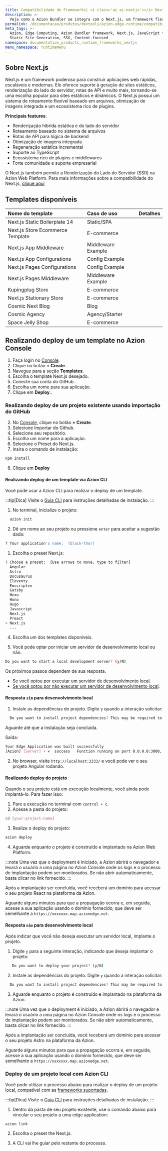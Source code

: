 ```yaml
---
title: Compatibilidade de Frameworks| <i class='ai ai-nextjs'></i> Next.js
description: >-
  Veja como o Azion Bundler se integra com o Next.js, um framework flexível de React para construção de aplicações web full-stack de alta performance.
permalink: /documentacao/produtos/devtools/azion-edge-runtime/compatibilidade-frameworks/nextjs/
meta_tags: >-
  Azion, Edge Computing, Azion Bundler framework, Next.js, JavaScript frameworks,
  Static Site Generation, SSG, Content-focused
namespace: documentation_products_runtime_frameworks_nextjs
menu_namespace: runtimeMenu
---
```



## Sobre Next.js

Next.js é um framework poderoso para construir aplicações web rápidas, escaláveis e modernas. Ele oferece suporte à geração de sites estáticos, renderização do lado do servidor, rotas de API e muito mais, tornando-se uma escolha popular para sites estáticos e dinâmicos. O Next.js possui um sistema de roteamento flexível baseado em arquivos, otimização de imagens integrada e um ecossistema rico de plugins.

**Principais features**:

- Renderização híbrida estática e do lado do servidor  
- Roteamento baseado no sistema de arquivos  
- Rotas de API para lógica de backend  
- Otimização de imagens integrada  
- Regeneração estática incremental  
- Suporte ao TypeScript  
- Ecossistema rico de plugins e middlewares  
- Forte comunidade e suporte empresarial  

O Next.js também permite a Renderização do Lado do Servidor (SSR) na Azion Web Platform. Para mais informações sobre a compatibilidade do Next.js, [clique aqui](/pt-br/documentacao/devtools/azion-edge-runtime/compatibilidade/nextjs/)

## Templates disponíveis

| Nome do template | Caso de uso | Detalhes |
|:-------------|:---------|:-----|
| Next.js Static Boilerplate 14 | Static/SPA | <LinkButton link="/pt-br/documentacao/produtos/templates/nextjs-static-boilerplate/" label="Mais detalhes" severity="secondary" /> |
| Next.js Store Ecommerce Template | E-commerce | <LinkButton link="/pt-br/documentacao/produtos/templates/nextjs-store/" label="Mais detalhes" severity="secondary" /> |
| Next.js App Middleware | Middleware Example | <LinkButton link="/pt-br/documentacao/produtos/templates/nextjs-app-midddleware/" label="Mais detalhes" severity="secondary" /> |
| Next.js App Configurations | Config Example | <LinkButton link="/pt-br/documentacao/produtos/templates/nextjs-app-configurations/" label="Mais detalhes" severity="secondary" /> |
| Next.js Pages Configurations | Config Example | <LinkButton link="/pt-br/documentacao/produtos/templates/nextjs-pages-configurations/" label="Mais detalhes" severity="secondary" /> |
| Next.js Pages Middleware | Middleware Example | <LinkButton link="/pt-br/documentacao/produtos/templates/nextjs-pages-middleware/" label="Mais detalhes" severity="secondary" /> |
| Kupingplug  Store| E-commerce | <LinkButton link="/pt-br/documentacao/produtos/templates/kupingplug/" label="Mais detalhes" severity="secondary" /> |
| Next.js Stationary Store | E-commerce | <LinkButton link="/pt-br/documentacao/produtos/templates/stationary-ecommerce/" label="Mais detalhes" severity="secondary" /> |
| Cosmic Next Blog | Blog | <LinkButton link="/pt-br/documentacao/produtos/templates/cosmic-nextjs-blog/" label="Mais detalhes" severity="secondary" /> |
| Cosmic Agency | Agency/Starter | <LinkButton link="/pt-br/documentacao/produtos/templates/cosmic-agency/" label="Mais detalhes" severity="secondary" /> |
| Space Jelly Shop | E-commerce | <LinkButton link="/pt-br/documentacao/produtos/templates/space-jelly-shop/" label="Mais detalhes" severity="secondary" /> |

## Realizando deploy de um template no Azion Console

1. Faça login no [Console](https://console.azion.com).
2. Clique no botão **\+ Create**.
3. Navegue para a seção **Templates**.
4. Escolha o template Next.js desejado.
5. Conecte sua conta do GitHub.
6. Escolha um nome para sua aplicação.
7. Clique em **Deploy**..

### Realizando deploy de um projeto existente usando importação do GitHub

2. No [Console](https://console.azion.com), clique no botão **\+ Create**.  
3. Selecione Importar do Github.
4. Selecione seu repositório.
5. Escolha um nome para a aplicação.
6. Selecione o Preset do Next.js.
7. Insira o comando de instalação:

```sh
npm install
```
8. Clique em **Deploy**

#### Realizando deploy de um template via Azion CLI

Você pode usar a Azion CLI para realizar o deploy de um template.

:::tip[Dica]
Visite o [Guia CLI](/pt-br/documentacao/produtos/azion-cli/visao-geral/#instalar-a-azion-cli) para instruções detalhadas de instalação.
:::

1. No terminal, inicialize o projeto:

```sh 
  azion init
```

2. Dê um nome ao seu projeto ou pressione `enter` para aceitar a sugestão dada:

```sh 
? Your application's name:  (black-thor) 
```

1. Escolha o preset Next.js: 

```sh 
? Choose a preset:  [Use arrows to move, type to filter]
  Angular 
  Astro 
  Docusaurus
  Eleventy
  Emscripten
  Gatsby
  Hexo
  Hono
  Hugo
  Javascript
  Next.js
  Preact
> Next.js
  ...
```

4. Escolha um dos templates disponíveis.

5. Você pode optar por iniciar um servidor de desenvolvimento local ou não.

```sh 
Do you want to start a local development server? (y/N) 
```

Os próximos passos dependem de sua resposta.

- [Se você optou por executar um servidor de desenvolvimento local](#resposta-sim-para-desenvolvimento-local).
- [Se você optou por não executar um servidor de desenvolvimento local](#resposta-nao-para-desenvolvimento-local).

#### Resposta `sim` para desenvolvimento local

1. Instale as dependências do projeto. Digite `y` quando a interação solicitar:

```sh 
  Do you want to install project dependencies? This may be required to start local development server (y/N)
```

Aguarde até que a instalação seja concluída.


Saída:

```sh
Your Edge Application was built successfully
[Azion] [Server] › ✔  success   Function running on port 0.0.0.0:3000, url: http://localhost:3000
```

2. No browser, visite  `http://localhost:3333/` e você pode ver o seu projeto Angular rodando.

#### Realizando deploy do projeto

Quando o seu projeto está em execução localmente, você ainda pode implantá-lo. Para fazer isso:

1. Pare a execução no terminal com `control + c`. 
2. Acesse a pasta do projeto:

```sh
cd [your-project-name] 
```

3. Realize o deploy do projeto: 

```sh
azion deploy
```

4. Aguarde enquanto o projeto é construído e implantado na Azion Web Platform.

:::note 
Uma vez que o deployment é iniciado, a Azion abrirá o navegador e levará o usuário a uma página no Azion Console onde os logs e o processo de implantação podem ser monitorados. Se não abrir automaticamente, basta clicar no link fornecido.
::: 

Após a implantação ser concluída, você receberá um domínio para acessar o seu projeto React na plataforma da Azion.

Aguarde alguns minutos para que a propagação ocorra e, em seguida, acesse a sua aplicação usando o domínio fornecido, que deve ser semelhante a `https://xxxxxxx.map.azionedge.net`.

#### Resposta `não` para desenvolvimento local

Após indicar que você não deseja executar um servidor local, implante o projeto.

1. Digite `y` para a seguinte interação, indicando que deseja implantar o projeto:

```sh
   Do you want to deploy your project? (y/N) 
```

2. Instale as dependências do projeto. Digite `y` quando a interação solicitar:

```sh 
  Do you want to install project dependencies? This may be required to deploy your project (y/N)
```

3. Aguarde enquanto o projeto é construído e implantado na plataforma da Azion.

:::note 
Uma vez que o deployment é iniciado, a Azion abrirá o navegador e levará o usuário a uma página no Azion Console onde os logs e o processo de implantação podem ser monitorados. Se não abrir automaticamente, basta clicar no link fornecido.
::: 

Após a implantação ser concluída, você receberá um domínio para acessar o seu projeto Astro na plataforma da Azion.

Aguarde alguns minutos para que a propagação ocorra e, em seguida, acesse a sua aplicação usando o domínio fornecido, que deve ser semelhante a `https://xxxxxxx.map.azionedge.net`.

### Deploy de um projeto local com Azion CLI

Você pode utilizar o processo abaixo para realizar o deploy de um projeto local, compatível com as [frameworks suportadas](/pt-br/documentacao/produtos/devtools/azion-edge-runtime/compatibilidade-frameworks/).

:::tip[Dica]
Visite o [Guia CLI](/pt-br/documentacao/produtos/azion-cli/visao-geral/#instalar-a-azion-cli) para instruções detalhadas de instalação.
:::

1. Dentro da pasta de seu projeto existente, use o comando abaixo para vincular o seu projeto a uma edge application:

```shell
azion link
```

2. Escolha o preset the Next.js.

3. A CLI vai lhe guiar pelo restante do processo.
